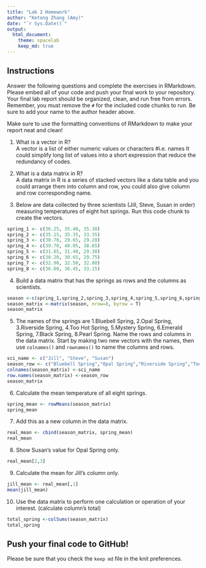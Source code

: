 ```yaml
---
title: "Lab 2 Homework"
author: "Ketong Zhang (Amy)"
date: "`r Sys.Date()`"
output:
  html_document: 
    theme: spacelab
    keep_md: true
---
```


## Instructions
Answer the following questions and complete the exercises in RMarkdown. Please embed all of your code and push your final work to your repository. Your final lab report should be organized, clean, and run free from errors. Remember, you must remove the `#` for the included code chunks to run. Be sure to add your name to the author header above.  

Make sure to use the formatting conventions of RMarkdown to make your report neat and clean!  

1. What is a vector in R?  
A vector is a list of either numeric values or characters #i.e. names 
It could simplify long list of values into a short expression that reduce the redundancy of codes. 

2. What is a data matrix in R?  
A data matrix in R is a series of stacked vectors like a data table and you could arrange them into column and row, you could also give column and row corresponding name.

3. Below are data collected by three scientists (Jill, Steve, Susan in order) measuring temperatures of eight hot springs. Run this code chunk to create the vectors.  
```r
spring_1 <- c(36.25, 35.40, 35.30)
spring_2 <- c(35.15, 35.35, 33.35)
spring_3 <- c(30.70, 29.65, 29.20)
spring_4 <- c(39.70, 40.05, 38.65)
spring_5 <- c(31.85, 31.40, 29.30)
spring_6 <- c(30.20, 30.65, 29.75)
spring_7 <- c(32.90, 32.50, 32.80)
spring_8 <- c(36.80, 36.45, 33.15)
```


4. Build a data matrix that has the springs as rows and the columns as scientists. 
```r
season <-c(spring_1,spring_2,spring_3,spring_4,spring_5,spring_6,spring_7,spring_8)
season_matrix <-matrix(season, nrow=8, byrow = T)
season_matrix

```

5. The names of the springs are 1.Bluebell Spring, 2.Opal Spring, 3.Riverside Spring, 4.Too Hot Spring, 5.Mystery Spring, 6.Emerald Spring, 7.Black Spring, 8.Pearl Spring. Name the rows and columns in the data matrix. Start by making two new vectors with the names, then use `colnames()` and `rownames()` to name the columns and rows.
```r
sci_name <- c("Jill", "Steve", "Susan")
season_row <- c("Bluebell Spring","Opal Spring","Riverside Spring","Too Hot Spring","Mystery Spring","Emerald Spring","Black Spring","Pearl Spring")
colnames(season_matrix) <-sci_name
row.names(season_matrix) <-season_row
season_matrix
```

6. Calculate the mean temperature of all eight springs.
```r
spring_mean <- rowMeans(season_matrix)
spring_mean
```


7. Add this as a new column in the data matrix.  
```r
real_mean <- cbind(season_matrix, spring_mean)
real_mean
```

8. Show Susan's value for Opal Spring only.
```r
real_mean[2,3]
```


9. Calculate the mean for Jill's column only.  
```r
jill_mean <- real_mean[,1]
mean(jill_mean)

```


10. Use the data matrix to perform one calculation or operation of your interest.  (calculate column's total)
```r
total_spring <-colSums(season_matrix)
total_spring
```


## Push your final code to GitHub!
Please be sure that you check the `keep md` file in the knit preferences.  